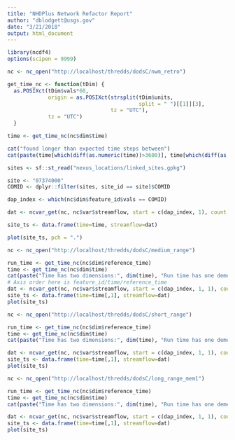 ```yaml
---
title: "NHDPlus Network Refactor Report"
author: "dblodgett@usgs.gov"
date: "3/21/2018"
output: html_document
---
```


```r
library(ncdf4)
options(scipen = 9999)
```
```r
nc <- nc_open("http://localhost/thredds/dodsC/nwm_retro")

get_time_nc <- function(tDim) {
  as.POSIXct(tDim$vals*60, 
             origin = as.POSIXct(strsplit(tDim$units,
                                          split = " ")[[1]][3], 
                                 tz = "UTC"),
             tz = "UTC")
  }

time <- get_time_nc(nc$dim$time)

cat("found longer than expected time steps between")
cat(paste(time[which(diff(as.numeric(time))>3600)], time[which(diff(as.numeric(time))>3600)+1], "\n"))

```
```r
sites <- sf::st_read("nexus_locations/linked_sites.gpkg")

site <- "07374000"
COMID <- dplyr::filter(sites, site_id == site)$COMID

dap_index <- which(nc$dim$feature_id$vals == COMID)

dat <- ncvar_get(nc, nc$var$streamflow, start = c(dap_index, 1), count = c(1, -1))

site_ts <- data.frame(time=time, streamflow=dat)

plot(site_ts, pch = ".")
```

```r
nc <- nc_open("http://localhost/thredds/dodsC/medium_range")

run_time <- get_time_nc(nc$dim$reference_time)
time <- get_time_nc(nc$dim$time)
cat(paste("Time has two dimensions:", dim(time), "Run time has one demention:", dim(run_time)))
# Axis order here is feature_id/time/reference_time
dat <- ncvar_get(nc, nc$var$streamflow, start = c(dap_index, 1, 1), count = c(1, -1, 1))
site_ts <- data.frame(time=time[,1], streamflow=dat)
plot(site_ts)
```

```r
nc <- nc_open("http://localhost/thredds/dodsC/short_range")

run_time <- get_time_nc(nc$dim$reference_time)
time <- get_time_nc(nc$dim$time)
cat(paste("Time has two dimensions:", dim(time), "Run time has one demention:", dim(run_time)))

dat <- ncvar_get(nc, nc$var$streamflow, start = c(dap_index, 1, 1), count = c(1, -1, 1))
site_ts <- data.frame(time=time[,1], streamflow=dat)
plot(site_ts)
```

```r
nc <- nc_open("http://localhost/thredds/dodsC/long_range_mem1")

run_time <- get_time_nc(nc$dim$reference_time)
time <- get_time_nc(nc$dim$time)
cat(paste("Time has two dimensions:", dim(time), "Run time has one demention:", dim(run_time)))

dat <- ncvar_get(nc, nc$var$streamflow, start = c(dap_index, 1, 1), count = c(1, -1, 1))
site_ts <- data.frame(time=time[,1], streamflow=dat)
plot(site_ts)
```
